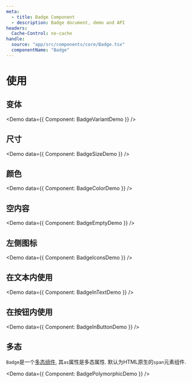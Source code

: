 ```yaml
---
meta:
  - title: Badge Component
  - description: Badge document, demo and API
headers:
  Cache-Control: no-cache
handle:
  source: "app/src/components/core/Badge.tsx"
  componentName: "Badge"
---
```



# 使用

## 变体

<Demo data={{ Component: BadgeVariantDemo }} />

## 尺寸

<Demo data={{ Component: BadgeSizeDemo }} />

## 颜色

<Demo data={{ Component: BadgeColorDemo }} />

## 空内容

<Demo data={{ Component: BadgeEmptyDemo }} />

## 左侧图标

<Demo data={{ Component: BadgeIconsDemo }} />

## 在文本内使用

<Demo data={{ Component: BadgeInTextDemo }} />

## 在按钮内使用

<Demo data={{ Component: BadgeInButtonDemo }} />

## 多态

`Badge`是一个[多态组件](/polymorphic), 其`as`属性是多态属性. 默认为HTML原生的`span`元素组件.

<Demo data={{ Component: BadgePolymorphicDemo }} />
